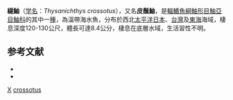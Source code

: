 {{Speciesbox
| taxon = Thysanichthys crossotus
| binomial_authority =  [[Jordan|Jordan]] & [[Starks|Starks]], 1904
| status = NE
| status_system = IUCN3.1
| synonyms = *''Scorpaenodes crossotus''<br/><small>Jordan & Starks, 1904</small>
}}

'''繸鮋'''（[[学名|学名]]：''Thysanichthys crossotus''），又名'''皮鬚鮋'''，是[[輻鰭魚綱|輻鰭魚綱]][[鮋形目|鮋形目]][[鮋亞目|鮋亞目]][[鮋科|鮋科]]的其中一[[種|種]]，為溫帶海水魚，分布於西北[[太平洋|太平洋]][[日本|日本]]、[[台灣|台灣]]及[[東海|東海]]海域，棲息深度120-130公尺，體長可達8.4公分，棲息在底層水域，生活習性不明。

==参考文献==
*{{TaiBNET| zh=皮鬚鮋 | id=382897 | binomial=Thysanichthys crossotus | authority=Jordan & Starks, 1904 | var= | accessdate=2013-01-24}}
*{{FishBase_species|genus=Thysanichthys|species=crossotus|year=2014|month=7}}

{{鮋形目小作品}}
{{Taxonbar}}
[[Category:1904年描述的鱼类|X]]
[[Category:繸鮋屬|crossotus]]